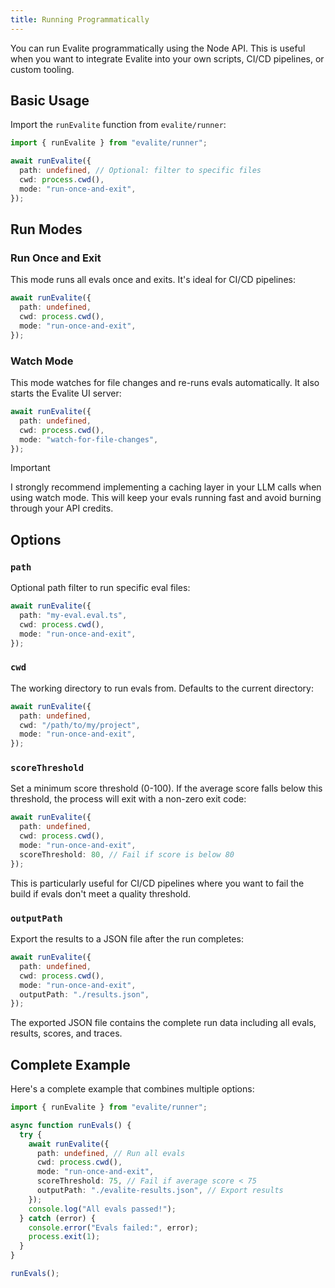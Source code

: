 ```yaml
---
title: Running Programmatically
---
```


You can run Evalite programmatically using the Node API. This is useful when you want to integrate Evalite into your own scripts, CI/CD pipelines, or custom tooling.

## Basic Usage

Import the `runEvalite` function from `evalite/runner`:

```typescript
import { runEvalite } from "evalite/runner";

await runEvalite({
  path: undefined, // Optional: filter to specific files
  cwd: process.cwd(),
  mode: "run-once-and-exit",
});
```

## Run Modes

### Run Once and Exit

This mode runs all evals once and exits. It's ideal for CI/CD pipelines:

```typescript
await runEvalite({
  path: undefined,
  cwd: process.cwd(),
  mode: "run-once-and-exit",
});
```

### Watch Mode

This mode watches for file changes and re-runs evals automatically. It also starts the Evalite UI server:

```typescript
await runEvalite({
  path: undefined,
  cwd: process.cwd(),
  mode: "watch-for-file-changes",
});
```

> [!IMPORTANT]
>
> I strongly recommend implementing a caching layer in your LLM calls when using watch mode. This will keep your evals running fast and avoid burning through your API credits.

## Options

### `path`

Optional path filter to run specific eval files:

```typescript
await runEvalite({
  path: "my-eval.eval.ts",
  cwd: process.cwd(),
  mode: "run-once-and-exit",
});
```

### `cwd`

The working directory to run evals from. Defaults to the current directory:

```typescript
await runEvalite({
  path: undefined,
  cwd: "/path/to/my/project",
  mode: "run-once-and-exit",
});
```

### `scoreThreshold`

Set a minimum score threshold (0-100). If the average score falls below this threshold, the process will exit with a non-zero exit code:

```typescript
await runEvalite({
  path: undefined,
  cwd: process.cwd(),
  mode: "run-once-and-exit",
  scoreThreshold: 80, // Fail if score is below 80
});
```

This is particularly useful for CI/CD pipelines where you want to fail the build if evals don't meet a quality threshold.

### `outputPath`

Export the results to a JSON file after the run completes:

```typescript
await runEvalite({
  path: undefined,
  cwd: process.cwd(),
  mode: "run-once-and-exit",
  outputPath: "./results.json",
});
```

The exported JSON file contains the complete run data including all evals, results, scores, and traces.

## Complete Example

Here's a complete example that combines multiple options:

```typescript
import { runEvalite } from "evalite/runner";

async function runEvals() {
  try {
    await runEvalite({
      path: undefined, // Run all evals
      cwd: process.cwd(),
      mode: "run-once-and-exit",
      scoreThreshold: 75, // Fail if average score < 75
      outputPath: "./evalite-results.json", // Export results
    });
    console.log("All evals passed!");
  } catch (error) {
    console.error("Evals failed:", error);
    process.exit(1);
  }
}

runEvals();
```
